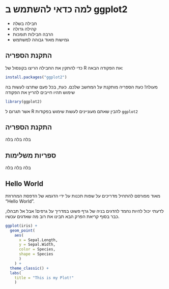 
# למה כדאי להשתמש ב ggplot2

- חבילה בשלה
- קהילה גדולה
- הרבה חבילות תומכות
- גמישות מאוד גבוהה למשתמש

## התקנת הספריה

כדי להתקין את החבילה הריצו בקונסול של
R
את הפקודה הבאה:

```r
install.packages("ggplot2")
```

מעולה! כעת הספריה מותקנת על המחשב שלכם.
כעת, בכל פעם שתרצו לעשות בה שימוש תהיו חייבים להריץ את הפקודה

```r
library(ggplot2)
```

אשר תגרום ל
R
להבין שאתם מעוניינים לעשות שימוש בפקודות
`ggplot2`

## התקנת הספריה

בלה בלה בלה

## ספריות משלימות

בלה בלה בלה

## Hello World

מאוד מפורסם להתחיל מדריכים על שפות תכנות על ידי הדגמא של הדפסת המחרוזת
"Hello World".

לדעתי יכול להיות נחמד להדגים בניה של גרף פשוט במדריך על גרפים!
אבל אל תבהלו, כבר בסוף קריאת הפרק הבא תבינו את רוב מה שאדגים עכשיו.

```r
ggplot(iris) +
  geom_point(
    aes(
      x = Sepal.Length,
      y = Sepal.Width,
      color = Species,
      shape = Species
      )
    ) +
  theme_classic() +
  labs(
    title = "This is my Plot!"
    )
```


